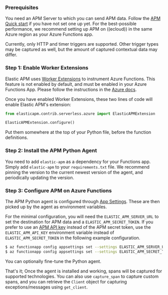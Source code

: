 

<div id="azure-functions-support"></div>

### Prerequisites

You need an APM Server to which you can send APM data.
Follow the [APM Quick start](((apm-guide-ref))/apm-quick-start.html) if you have not set one up yet.
For the best-possible performance, we recommend setting up APM on ((ecloud)) in the same Azure region as your Azure Functions app.

<DocCallOut title="Note">
Currently, only HTTP and timer triggers are supported.
Other trigger types may be captured as well, but the amount of captured contextual data may differ.
</DocCallOut>

### Step 1: Enable Worker Extensions

Elastic APM uses [Worker Extensions](https://learn.microsoft.com/en-us/azure/azure-functions/functions-reference-python?tabs=asgi%2Capplication-level&pivots=python-mode-configuration#python-worker-extensions)
to instrument Azure Functions.
This feature is not enabled by default, and must be enabled in your Azure Functions App.
Please follow the instructions in the [Azure docs](https://learn.microsoft.com/en-us/azure/azure-functions/functions-reference-python?tabs=asgi%2Capplication-level&pivots=python-mode-configuration#using-extensions).

Once you have enabled Worker Extensions, these two lines of code will enable Elastic APM's extension:

```python
from elasticapm.contrib.serverless.azure import ElasticAPMExtension

ElasticAPMExtension.configure()
```

Put them somewhere at the top of your Python file, before the function definitions.

### Step 2: Install the APM Python Agent

You need to add `elastic-apm` as a dependency for your Functions app.
Simply add `elastic-apm` to your `requirements.txt` file.
We recommend pinning the version to the current newest version of the agent, and periodically updating the version.

### Step 3: Configure APM on Azure Functions

The APM Python agent is configured through [App Settings](https://learn.microsoft.com/en-us/azure/azure-functions/functions-how-to-use-azure-function-app-settings?tabs=portal#settings).
These are then picked up by the agent as environment variables.

For the minimal configuration, you will need the <DocLink id="serverlessObservabilityApmAgentsPythonConfigure" section="server_url">`ELASTIC_APM_SERVER_URL`</DocLink> to set the destination for APM data and a <DocLink id="serverlessObservabilityApmAgentsPythonConfigure" section="secret_token">`ELASTIC_APM_SECRET_TOKEN`</DocLink>.
If you prefer to use an [APM API key](((apm-guide-ref))/api-key.html) instead of the APM secret token, use the <DocLink id="serverlessObservabilityApmAgentsPythonConfigure" section="api_key">`ELASTIC_APM_API_KEY`</DocLink> environment variable instead of `ELASTIC_APM_SECRET_TOKEN` in the following example configuration.

```bash
$ az functionapp config appsettings set --settings ELASTIC_APM_SERVER_URL=https://example.apm.northeurope.azure.elastic-cloud.com:443
$ az functionapp config appsettings set --settings ELASTIC_APM_SECRET_TOKEN=verysecurerandomstring
```

You can optionally <DocLink id="serverlessObservabilityApmAgentsPythonConfigure">fine-tune the Python agent</DocLink>.

That's it; Once the agent is installed and working, spans will be captured for
<DocLink id="serverlessObservabilityApmAgentsPythonSupportedTechnologies">supported technologies</DocLink>. You can also use
<DocLink id="serverlessObservabilityApmAgentsPythonApi" section="elasticapmcapture_span">`capture_span`</DocLink> to capture custom spans, and
you can retrieve the `Client` object for capturing exceptions/messages
using <DocLink id="serverlessObservabilityApmAgentsPythonApi" section="elasticapmget_client">`get_client`</DocLink>.
